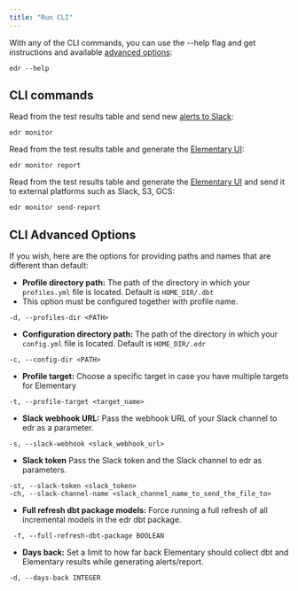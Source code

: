 ```yaml
---
title: "Run CLI"
---
```


With any of the CLI commands, you can use the --help flag and get instructions and available [advanced options](./cli-advanced):

```shell
edr --help
```


## CLI commands

Read from the test results table and send new [alerts to Slack](./elementary-alerts):

```shell
edr monitor
```

Read from the test results table and generate the [Elementary UI](./elementary-report-ui):

```shell
edr monitor report
```

Read from the test results table and generate the [Elementary UI](./elementary-report-ui) and send it to external platforms such as Slack, S3, GCS:

```shell
edr monitor send-report
```

## CLI Advanced Options

If you wish, here are the options for providing paths and names that are different than default:

- **Profile directory path:**
The path of the directory in which your `profiles.yml` file is located. Default is `HOME_DIR/.dbt`
- This option must be configured together with profile name.

```shell
-d, --profiles-dir <PATH>
```

- **Configuration directory path:**
The path of the directory in which your `config.yml` file is located. Default is `HOME_DIR/.edr`

```shell
-c, --config-dir <PATH>
```

- **Profile target:**
Choose a specific target in case you have multiple targets for Elementary

```shell
-t, --profile-target <target_name>
```

- **Slack webhook URL:**
Pass the webhook URL of your Slack channel to edr as a parameter.

```shell
-s, --slack-webhook <slack_webhook_url>
```

- **Slack token**
Pass the Slack token and the Slack channel to edr as parameters.

```shell
-st, --slack-token <slack_token>
-ch, --slack-channel-name <slack_channel_name_to_send_the_file_to>
```

- **Full refresh dbt package models:**
Force running a full refresh of all incremental models in the edr dbt package.

```shell
 -f, --full-refresh-dbt-package BOOLEAN
```

- **Days back:**
Set a limit to how far back Elementary should collect dbt and Elementary results while generating alerts/report.

```shell
-d, --days-back INTEGER
```